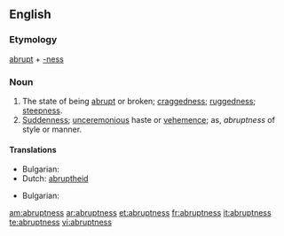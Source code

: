 ==English==

===Etymology===
[[abrupt]] + [[-ness]]

===Noun===
{{en-noun|es}}

# The state of being [[abrupt]] or broken; [[craggedness]]; [[ruggedness]]; [[steepness]].
# [[suddenness|Suddenness]]; [[unceremonious]] haste or [[vehemence]]; as, ''abruptness'' of style or manner.

====Translations====
{{trans-top|state of being abrupt}}
* Bulgarian: {{t|bg|стръмност|sc=Cyrl}}
*Dutch: [[abruptheid]] {{f}}
{{trans-mid}}
{{trans-bottom}}

{{trans-top|suddenness}}
* Bulgarian: {{t|bg|рязкост, внезапност, безцеремонност|sc=Cyrl}}
{{trans-mid}}
{{trans-bottom}}

[[am:abruptness]]
[[ar:abruptness]]
[[et:abruptness]]
[[fr:abruptness]]
[[it:abruptness]]
[[te:abruptness]]
[[vi:abruptness]]